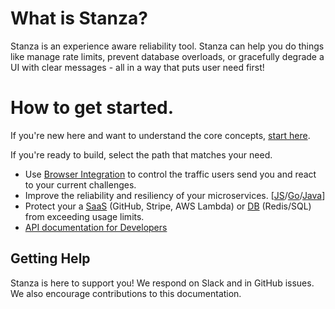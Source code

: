
# What is Stanza? 
Stanza is an experience aware reliability tool. Stanza can help you do things like manage rate limits, prevent database overloads, or gracefully degrade a UI with clear messages - all in a way that puts user need first!

# How to get started.

If you're new here and want to understand the core concepts, [start here](./howItWorks).

If you're ready to build, select the path that matches your need. 
- Use [Browser Integration](./gettingStarted/Browser/Javascript) to control the traffic users send you and react to your current challenges.
- Improve the reliability and resiliency of your microservices. [[JS](./gettingStarted/Microservices/Javascript)/[Go](./gettingStarted/Microservices/go)/[Java](./gettingStarted/Microservices/java)]
- Protect your a [SaaS](./gettingStarted/SaaS/SaaS) (GitHub, Stripe, AWS Lambda) or [DB](./gettingStarted/SaaS/SaaS) (Redis/SQL) from exceeding usage limits. 
- [API documentation for Developers](https://stanza.stoplight.io/docs/apis/branches/main/291a2cff9d156-stanza-hub-api)




## Getting Help
Stanza is here to support you! We respond on Slack and in GitHub issues. We also encourage contributions to this documentation.
